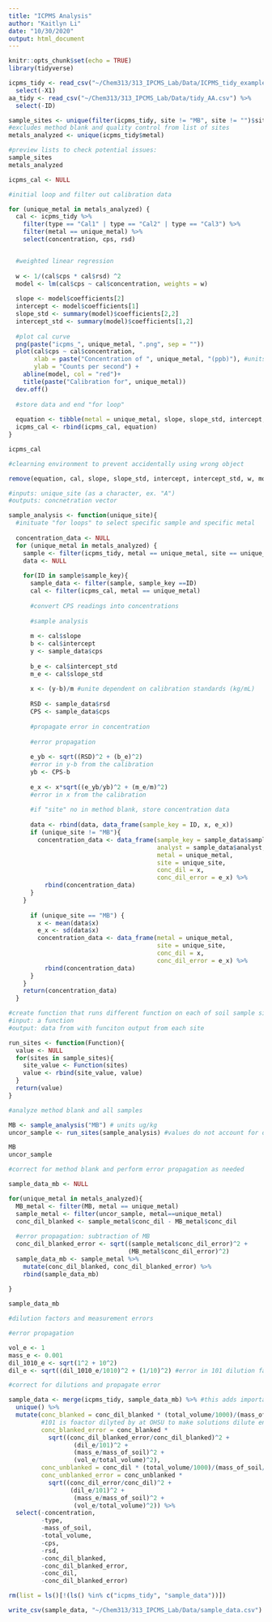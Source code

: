 ```yaml
---
title: "ICPMS Analysis"
author: "Kaitlyn Li"
date: "10/30/2020"
output: html_document
---
```


```r
knitr::opts_chunk$set(echo = TRUE)
library(tidyverse)
```

```r
icpms_tidy <- read_csv("~/Chem313/313_IPCMS_Lab/Data/ICPMS_tidy_example.csv")%>%
  select(-X1)
aa_tidy <- read_csv("~/Chem313/313_IPCMS_Lab/Data/tidy_AA.csv") %>%
  select(-ID)
```

```r
sample_sites <- unique(filter(icpms_tidy, site != "MB", site != "")$site)
#excludes method blank and quality control from list of sites
metals_analyzed <- unique(icpms_tidy$metal)

#preview lists to check potential issues:
sample_sites
metals_analyzed
```

```r
icpms_cal <- NULL

#initial loop and filter out calibration data

for (unique_metal in metals_analyzed) {
  cal <- icpms_tidy %>%
    filter(type == "Cal1" | type == "Cal2" | type == "Cal3") %>%
    filter(metal == unique_metal) %>%
    select(concentration, cps, rsd)


  #weighted linear regression
  
  w <- 1/(cal$cps * cal$rsd) ^2
  model <- lm(cal$cps ~ cal$concentration, weights = w)
  
  slope <- model$coefficients[2]
  intercept <- model$coefficients[1]
  slope_std <- summary(model)$coefficients[2,2]
  intercept_std <- summary(model)$coefficients[1,2]
  
  #plot cal curve
  png(paste("icpms_", unique_metal, ".png", sep = ""))
  plot(cal$cps ~ cal$concentration,
       xlab = paste("Concentration of ", unique_metal, "(ppb)"), #units from std solution prepared at ohsu (ug/L)
       ylab = "Counts per second") +
    abline(model, col = "red")+
    title(paste("Calibration for", unique_metal))
  dev.off()
  
  #store data and end "for loop"
  
  equation <- tibble(metal = unique_metal, slope, slope_std, intercept, intercept_std)  
  icpms_cal <- rbind(icpms_cal, equation)
}

icpms_cal

#clearning environment to prevent accidentally using wrong object

remove(equation, cal, slope, slope_std, intercept, intercept_std, w, model, unique_metal)
```

```r
#inputs: unique_site (as a character, ex. "A")
#outputs: concnetration vector

sample_analysis <- function(unique_site){
  #inituate "for loops" to select specific sample and specific metal
  
  concentration_data <- NULL
  for (unique_metal in metals_analyzed) {
    sample <- filter(icpms_tidy, metal == unique_metal, site == unique_site)
    data <- NULL
    
    for(ID in sample$sample_key){
      sample_data <- filter(sample, sample_key ==ID)
      cal <- filter(icpms_cal, metal == unique_metal)
      
      #convert CPS readings into concentrations
      
      #sample analysis
      
      m <- cal$slope
      b <- cal$intercept
      y <- sample_data$cps
      
      b_e <- cal$intercept_std
      m_e <- cal$slope_std
      
      x <- (y-b)/m #unite dependent on calibration standards (kg/mL)
      
      RSD <- sample_data$rsd
      CPS <- sample_data$cps
      
      #propagate error in concentration
      
      #error propagation
      
      e_yb <- sqrt((RSD)^2 + (b_e)^2)
      #error in y-b from the calibration
      yb <- CPS-b
      
      e_x <- x*sqrt((e_yb/yb)^2 + (m_e/m)^2)
      #error in x from the calibration
      
      #if "site" no in method blank, store concentration data
      
      data <- rbind(data, data_frame(sample_key = ID, x, e_x))
      if (unique_site != "MB"){
        concentration_data <- data_frame(sample_key = sample_data$sample_key,
                                         analyst = sample_data$analyst,
                                         metal = unique_metal,
                                         site = unique_site,
                                         conc_dil = x,
                                         conc_dil_error = e_x) %>%
          rbind(concentration_data)
      }
    }
      
      if (unique_site == "MB") {
        x <- mean(data$x)
        e_x <- sd(data$x)
        concentration_data <- data_frame(metal = unique_metal,
                                         site = unique_site,
                                         conc_dil = x,
                                         conc_dil_error = e_x) %>%
          rbind(concentration_data)
      }
    }
    return(concentration_data)
  }
```

```r
#create function that runs different function on each of soil sample sites
#input: a function
#output: data from with funciton output from each site

run_sites <- function(Function){
  value <- NULL
  for(sites in sample_sites){
    site_value <- Function(sites)
    value <- rbind(site_value, value)
  }
  return(value)
}
```

```r
#analyze method blank and all samples

MB <- sample_analysis("MB") # units ug/kg
uncor_sample <- run_sites(sample_analysis) #values do not account for dilutions (ug/kg)

MB
uncor_sample
```

```r
#correct for method blank and perform error propagation as needed

sample_data_mb <- NULL

for(unique_metal in metals_analyzed){
  MB_metal <- filter(MB, metal == unique_metal)
  sample_metal <- filter(uncor_sample, metal==unique_metal)
  conc_dil_blanked <- sample_metal$conc_dil - MB_metal$conc_dil
  
  #error propagation: subtraction of MB
  conc_dil_blanked_error <- sqrt((sample_metal$conc_dil_error)^2 +
                                 (MB_metal$conc_dil_error)^2)
  sample_data_mb <- sample_metal %>%
    mutate(conc_dil_blanked, conc_dil_blanked_error) %>%
    rbind(sample_data_mb)
  
}

sample_data_mb
```

```r
#dilution factors and measurement errors

#error propagation

vol_e <- 1
mass_e <- 0.001
dil_1010_e <- sqrt(1^2 + 10^2)
dil_e <- sqrt((dil_1010_e/1010)^2 + (1/10)^2) #error in 101 dilution factor

#correct for dilutions and propagate error

sample_data <- merge(icpms_tidy, sample_data_mb) %>% #this adds important details like soil mass
  unique() %>%
  mutate(conc_blanked = conc_dil_blanked * (total_volume/1000)/(mass_of_soil/1000) * 100,
         #101 is foactor dilyted by at OHSU to make solutions dilute enough to run ICPMS on.
         conc_blanked_error = conc_blanked *
           sqrt((conc_dil_blanked_error/conc_dil_blanked)^2 +
                  (dil_e/101)^2 +
                  (mass_e/mass_of_soil)^2 +
                  (vol_e/total_volume)^2),
         conc_unblanked = conc_dil * (total_volume/1000)/(mass_of_soil/1000)*101,
         conc_unblanked_error = conc_unblanked *
           sqrt((conc_dil_error/conc_dil)^2 +
                 (dil_e/101)^2 +
                  (mass_e/mass_of_soil)^2 +
                  (vol_e/total_volume)^2)) %>%
  select(-concentration,
         -type,
         -mass_of_soil,
         -total_volume,
         -cps,
         -rsd,
         -conc_dil_blanked,
         -conc_dil_blanked_error,
         -conc_dil,
         -conc_dil_blanked_error)
```

```r
rm(list = ls()[!(ls() %in% c("icpms_tidy", "sample_data"))])

write_csv(sample_data, "~/Chem313/313_IPCMS_Lab/Data/sample_data.csv")
```



